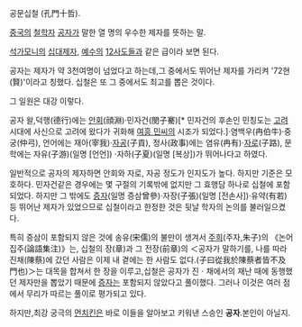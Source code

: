 공문십철 (孔門十哲).

[[중국]]의 [[철학자]] [[공자]]가 말한 열 명의 우수한 제자를 뜻하는 말.

[[석가모니]]의 [[십대제자]], [[예수]]의 [[12사도]]들과 같은 급이라 보면 된다.

공자는 제자가 약 3천여명이 넘었다고 하는데,그 중에서도 뛰어난 제자를 가리켜 '72현(賢)'이라고 칭했다. 십철은 또 그 중에서도 최고를 뽑은 것이다.

그 일원은 대강 이렇다.

공자 왈,덕행(德行)에는 [[안회]](顔淵)·민자건(閔子騫)[* 민자건의 후손인 민칭도는 [[고려]] 시대에 사신으로 고려에 왔다가 귀화해 [[여흥 민씨]]의 시조가 되었다.]·염백우(冉伯牛)·중궁(仲弓), 언어에는 재아(宰我)·[[자공]](子貢), 정사(政事)에는 염유(冉有)·[[자로]](子路), 문학에는 자유(子游)(일명 [언언]) ·자하(子夏)(일명 [복상])가 뛰어나다고 하였다.

일반적으로 공자의 제자하면 안회와 자로, 자공 정도가 인지도가 높다. 하지만 기준은 모호하다. 민자건같은 경우에는 몇 구절의 기록밖에 없지만 그 효행담 하나로 십철에 포함되었다. 하지만 그 밖에도 [[증자]](일명 증삼曾參)·자장(子張)(일명 [전손사])·유약(有若) 등 뛰어난 제자가 있었으므로 십철이라고 한정한 것은 뒷날 학자의 논의를 불러일으켰다. 

특히 증삼이 포함되지 않은 것에 송유(宋儒)의 불만이 생겨서 [[주희]](주자,朱子)의 《논어집주(論語集注)》는, 십철의 장(章)과 그 전장(前章)의 ＜공자가 말하기를, 나를 따라 진채(陳蔡)에 갔던 사람은 이제 내 곁에는 한 사람도 없다.(子曰從我於陳蔡者皆不及門也)＞는 대목을 합쳐서 한 장을 이루고,십철은 공자가 진ㆍ채에서의 재난 때에 동행했던 제자만을 뽑았기 때문에 [[증자]]는 포함되지 않았다고 풀이했다. 그러나 이것은 여러 점에서 무리가 따르는 풀이로 평가되고 있다. 

하지만,최강 궁극의 [[먼치킨]]은 바로 이들을 알아보고 키워낸 스승인 '''공자'''.본인이 아닐지.
